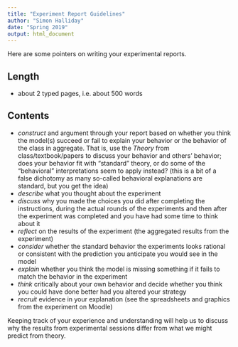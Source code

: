 ```yaml
---
title: "Experiment Report Guidelines"
author: "Simon Halliday"
date: "Spring 2019"
output: html_document
---
```


Here are some pointers on writing your experimental reports. 

## Length

- about 2 typed pages, i.e. about 500 words

## Contents

- *construct* and argument through your report based on whether you think the model(s) succeed or fail to explain your behavior or the behavior of the class in aggregate. That is, use the *Theory* from class/textbook/papers to discuss your behavior and others' behavior; does your behavior fit with "standard" theory, or do some of the "behavioral" interpretations seem to apply instead? (this is a bit of a false dichotomy as many so-called behavioral explanations are standard, but you get the idea)
- *describe* what you thought about the experiment 
- *discuss* why you made the choices you did after completing the instructions, during the actual rounds of the experiments and then after the experiment was completed and you have had some time to think about it
- *reflect* on the results of the experiment (the aggregated results from the experiment)
- *consider* whether the standard behavior the experiments looks rational or consistent with the prediction you anticipate you would see in the model
- *explain* whether you think the model is missing something if it fails to match the behavior in the experiment  
- *think* critically about your own behavior and decide whether you think you could have done better had you altered your strategy
- *recruit* evidence in your explanation (see the spreadsheets and graphics from the experiment on Moodle)


Keeping track of your experience and understanding will help us to discuss why the results from experimental sessions differ from what we might predict from theory. 


